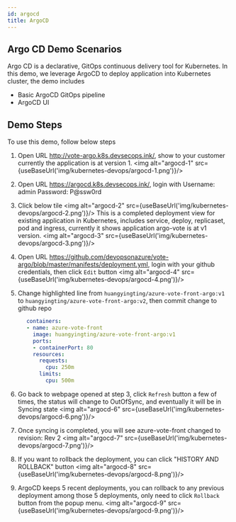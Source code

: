 ```yaml
---
id: argocd
title: ArgoCD
---
```


## Argo CD Demo Scenarios
Argo CD is a declarative, GitOps continuous delivery tool for Kubernetes. In this demo, we leverage ArgoCD to deploy application into Kubernetes cluster, the demo includes
- Basic ArgoCD GitOps pipeline
- ArgoCD UI

## Demo Steps
To use this demo, follow below steps
1. Open URL http://vote-argo.k8s.devsecops.ink/, show to your customer currently the application is at version 1.
<img alt="argocd-1" src={useBaseUrl('img/kubernetes-devops/argocd-1.png')}/>

2. Open URL https://argocd.k8s.devsecops.ink/, login with 
Username: admin
Password: P@ssw0rd

3. Click below tile
<img alt="argocd-2" src={useBaseUrl('img/kubernetes-devops/argocd-2.png')}/>
This is a completed deployment view for existing application in Kubernetes, includes service, deploy, replicaset, pod and ingress, currently it shows application argo-vote is at v1 version.
<img alt="argocd-3" src={useBaseUrl('img/kubernetes-devops/argocd-3.png')}/>

4. Open URL https://github.com/devopsonazure/vote-argo/blob/master/manifests/deployment.yml, login with your github credentials, then click `Edit` button
<img alt="argocd-4" src={useBaseUrl('img/kubernetes-devops/argocd-4.png')}/>

5. Change highlighted line from `huangyingting/azure-vote-front-argo:v1` to `huangyingting/azure-vote-front-argo:v2`, then commit change to github repo
```yaml {3}
      containers:
      - name: azure-vote-front
        image: huangyingting/azure-vote-front-argo:v1
        ports:
        - containerPort: 80
        resources:
          requests:
            cpu: 250m
          limits:
            cpu: 500m
```

6. Go back to webpage opened at step 3, click `Refresh` button a few of times, the status will change to OutOfSync, and eventually it will be in Syncing state
<img alt="argocd-6" src={useBaseUrl('img/kubernetes-devops/argocd-6.png')}/>

7. Once syncing is completed, you will see azure-vote-front changed to revision: Rev 2
<img alt="argocd-7" src={useBaseUrl('img/kubernetes-devops/argocd-7.png')}/>

8. If you want to rollback the deployment, you can click "HISTORY AND ROLLBACK" button 
<img alt="argocd-8" src={useBaseUrl('img/kubernetes-devops/argocd-8.png')}/>

9. ArgoCD keeps 5 recent deployments, you can rollback to any previous deployment among those 5 deployments, only need to click `Rollback` button from the popup menu.
<img alt="argocd-9" src={useBaseUrl('img/kubernetes-devops/argocd-9.png')}/>

